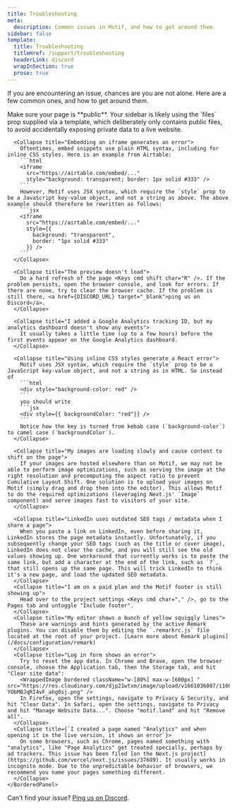 ```yaml
---
title: Troubleshooting
meta:
  description: Common issues in Motif, and how to get around them.
sidebar: false
template:
  title: Troubleshooting
  titleHref: /support/troubleshooting
  headerLink: discord
  wrapInSection: true
  prose: true
---
```



<div className="grid grid-cols-1 md:grid-cols-4">
  <p className="text-lg col-span-1 sm:col-span-3 not-prose">
    If you are encountering an issue, chances are you are not alone. Here are a few common ones, and how to get around them.
  </p>
</div>

<div className="grid grid-cols-1 md:grid-cols-4 gap-8 mt-8">
  <div className="col-span-3">
    <BorderedPanel>
      <Collapse title="My docs sidebar does not include some pages">
        Make sure your page is **public**. Your sidebar is likely using the `files` prop supplied via a template, which deliberately only contains public files, to avoid accidentally exposing private data to a live website.
      </Collapse>

      <Collapse title="Embedding an iframe generates an error">
        Oftentimes, embed snippets use plain HTML syntax, including for inline CSS styles. Here is an example from Airtable:
        ```html
        <iframe
          src="https://airtable.com/embed/..."
          style="background: transparent; border: 1px solid #333" />
        ```
        However, Motif uses JSX syntax, which require the `style` prop to be a JavaScript key-value object, and not a string as above. The above example should therefore be rewritten as follows:
        ```jsx
        <iframe
          src="https://airtable.com/embed/..."
          style={{
            background: "transparent",
            border: "1px solid #333"
          }} />
        ```
      </Collapse>

      <Collapse title="The preview doesn't load">
        Do a hard refresh of the page <Keys cmd shift char="R" />. If the problem persists, open the browser console, and look for errors. If there are none, try to clear the browser cache. If the problem is still there, <a href={DISCORD_URL} target="_blank">ping us on Discord</a>.
      </Collapse>

      <Collapse title="I added a Google Analytics tracking ID, but my analytics dashboard doesn't show any events">
        It usually takes a little time (up to a few hours) before the first events appear on the Google Analytics dashboard.
      </Collapse>

      <Collapse title="Using inline CSS styles generate a React error">
        Motif uses JSX syntax, which require the `style` prop to be a JavaScript key-value object, and not a string as in HTML. So instead of
        ```html
        <div style="background-color: red" />
        ```
        you should write
        ```jsx
        <div style={{ backgroundColor: "red"}} />
        ```
        Notice how the key is turned from kebab case (`background-color`) to camel case (`backgroundColor`).
      </Collapse>

      <Collapse title="My images are loading slowly and cause content to shift on the page">
        If your images are hosted elsewhere than on Motif, we may not be able to perform image optimizations, such as serving the image at the right resolution and precomputing the aspect ratio to prevent Cumulative Layout Shift. One solution is to upload your images on Motif (simply drag and drop them into the editor). This allows Motif to do the required optimizations (leveraging Next.js' `Image` component) and serve images fast to visitors of your site.
      </Collapse>

      <Collapse title="LinkedIn uses outdated SEO tags / metadata when I share a page">
        When you paste a link on LinkedIn, even before sharing it, LinkedIn stores the page metadata instantly. Unfortunately, if you subsequently change your SEO tags (such as the title or cover image), LinkedIn does not clear the cache, and you will still see the old values showing up. One workaround that currently works is to paste the same link, but add a character at the end of the link, such as `?`, that still opens up the same page. This will trick LinkedIn to think it's a new page, and load the updated SEO metadata.
      </Collapse>
      <Collapse title="I am on a paid plan and the Motif footer is still showing up">
        Head over to the project settings <Keys cmd char="," />, go to the Pages tab and untoggle "Include footer".
      </Collapse>
      <Collapse title="My editor shows a bunch of yellow squiggly lines">
        These are warnings and hints generated by the active Remark plugins. You can disable them by editing the `.remarkrc.js` file located at the root of your project. [Learn more about Remark plugins](/docs/configuration/remark)
      </Collapse>
      <Collapse title="Log in form shows an error">
        Try to reset the app data. In Chrome and Brave, open the browser console, choose the Application tab, then the Storage tab, and hit "Clear site data":
        <WrappedImage bordered className="w-[80%] max-w-[600px] " src="https://res.cloudinary.com/djp21wtxm/image/upload/v1661036087/i1600x479-YObMBJqRI4vF_ahg0sj.png" />
        In Firefox, open the settings, navigate to Privacy & Security, and hit "Clear Data". In Safari, open the settings, navigate to Privacy and hit "Manage Website Data...". Choose "motif.land" and hit "Remove all".
      </Collapse>
      <Collapse title={`I created a page named "Analytics" and when opening it in the live version, it shows an error`}>
        On some browsers, such as Chrome, pages named something with "analytics", like "Page Analytics" get treated specially, perhaps by ad trackers. This issue has been filed [on the Next.js project](https://github.com/vercel/next.js/issues/37689). It usually works in incognito mode. Due to the unpredictable behavior of browsers, we recommend you name your pages something different.
      </Collapse>
    </BorderedPanel>
  </div>
  <Bleed right>
    <div className="md:px-4 py-1 mt-0 text-sm md:bg-neutral-50 rounded-md">
      <p>
        Can't find your issue? <a href={DISCORD_URL} target="_blank">Ping us on Discord</a>.
      </p>
    </div>
  </Bleed>
  
</div>